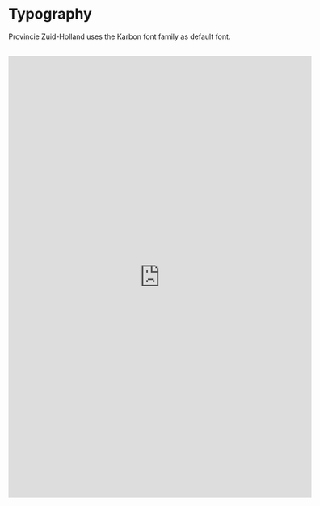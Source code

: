 
<Meta title="Brand Identity/Typography" />

# Typography

Provincie Zuid-Holland uses the Karbon font family as default font.

<br />

<iframe
    src="https://www.figma.com/file/pWIiNmzPDwYtPbYOQevpm1?embed_host=share&amp;kind=&amp;node-id=312%3A93&amp;viewer=1"
    width="600"
    height="875"
    frameborder="0"
    title="Font styles reference on Figma"
/>
